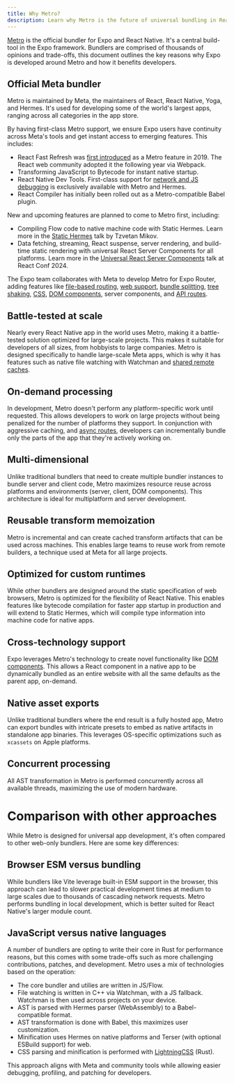 ```yaml
---
title: Why Metro?
description: Learn why Metro is the future of universal bundling in React Native and how it benefits developers.
---
```


[Metro][metro] is the official bundler for Expo and React Native. It's a central build-tool in the Expo framework. Bundlers are comprised of thousands of opinions and trade-offs, this document outlines the key reasons why Expo is developed around Metro and how it benefits developers.

## Official Meta bundler

Metro is maintained by Meta, the maintainers of React, React Native, Yoga, and Hermes. It's used for developing some of the world's largest apps, ranging across all categories in the app store.

By having first-class Metro support, we ensure Expo users have continuity across Meta's tools and get instant access to emerging features. This includes:

- React Fast Refresh was [first introduced](https://reactnative.dev/blog/2019/09/18/version-0.61) as a Metro feature in 2019. The React web community adopted it the following year via Webpack.
- Transforming JavaScript to Bytecode for instant native startup.
- React Native Dev Tools. First-class support for [network and JS debugging](/debugging/tools/#debugging-with-chrome-devtools) is exclusively available with Metro and Hermes.
- React Compiler has initially been rolled out as a Metro-compatible Babel plugin.

New and upcoming features are planned to come to Metro first, including:

- Compiling Flow code to native machine code with Static Hermes. Learn more in the [Static Hermes](https://www.youtube.com/watch?v=GUM64b-gAGg) talk by Tzvetan Mikov.
- Data fetching, streaming, React suspense, server rendering, and build-time static rendering with universal React Server Components for all platforms. Learn more in the [Universal React Server Components](https://www.youtube.com/watch?v=djhEgxQf3Kw) talk at React Conf 2024.

The Expo team collaborates with Meta to develop Metro for Expo Router, adding features like [file-based routing](/develop/file-based-routing/), [web support](/guides/customizing-metro/#web-support), [bundle splitting](/guides/customizing-metro/#bundle-splitting), [tree shaking](/guides/tree-shaking/), [CSS](/versions/latest/config/metro/#css), [DOM components](/guides/dom-components/), server components, and [API routes](/router/reference/api-routes/).

## Battle-tested at scale

Nearly every React Native app in the world uses Metro, making it a battle-tested solution optimized for large-scale projects. This makes it suitable for developers of all sizes, from hobbyists to large companies. Metro is designed specifically to handle large-scale Meta apps, which is why it has features such as native file watching with Watchman and [shared remote caches](https://metrobundler.dev/docs/caching).

## On-demand processing

In development, Metro doesn't perform any platform-specific work until requested. This allows developers to work on large projects without being penalized for the number of platforms they support. In conjunction with aggressive caching, and [async routes](https://docs.expo.dev/router/reference/async-routes/), developers can incrementally bundle only the parts of the app that they're actively working on.

## Multi-dimensional

Unlike traditional bundlers that need to create multiple bundler instances to bundle server and client code, Metro maximizes resource reuse across platforms and environments (server, client, DOM components). This architecture is ideal for multiplatform and server development.

## Reusable transform memoization

Metro is incremental and can create cached transform artifacts that can be used across machines. This enables large teams to reuse work from remote builders, a technique used at Meta for all large projects.

## Optimized for custom runtimes

While other bundlers are designed around the static specification of web browsers, Metro is optimized for the flexibility of React Native. This enables features like bytecode compilation for faster app startup in production and will extend to Static Hermes, which will compile type information into machine code for native apps.

## Cross-technology support

Expo leverages Metro's technology to create novel functionality like [DOM components](/guides/dom-components/). This allows a React component in a native app to be dynamically bundled as an entire website with all the same defaults as the parent app, on-demand.

## Native asset exports

Unlike traditional bundlers where the end result is a fully hosted app, Metro can export bundles with intricate presets to embed as native artifacts in standalone app binaries. This leverages OS-specific optimizations such as `xcassets` on Apple platforms.

## Concurrent processing

All AST transformation in Metro is performed concurrently across all available threads, maximizing the use of modern hardware.

# Comparison with other approaches

While Metro is designed for universal app development, it's often compared to other web-only bundlers. Here are some key differences:

## Browser ESM versus bundling

While bundlers like Vite leverage built-in ESM support in the browser, this approach can lead to slower practical development times at medium to large scales due to thousands of cascading network requests. Metro performs bundling in local development, which is better suited for React Native's larger module count.

## JavaScript versus native languages

A number of bundlers are opting to write their core in Rust for performance reasons, but this comes with some trade-offs such as more challenging contributions, patches, and development. Metro uses a mix of technologies based on the operation:

- The core bundler and utilies are written in JS/Flow.
- File watching is written in C++ via Watchman, with a JS fallback. Watchman is then used across projects on your device.
- AST is parsed with Hermes parser (WebAssembly) to a Babel-compatible format.
- AST transformation is done with Babel, this maximizes user customization.
- Minification uses Hermes on native platforms and Terser (with optional ESBuild support) for web.
- CSS parsing and minification is performed with [LightningCSS](https://lightningcss.dev/) (Rust).

This approach aligns with Meta and community tools while allowing easier debugging, profiling, and patching for developers.

[metro]: https://metrobundler.dev/
